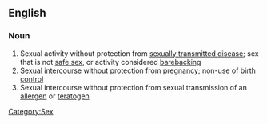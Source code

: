==English==
{{wikipedia}}

===Noun===
{{en-noun|-|sg=[[unprotected]] [[sex]]}}

# Sexual activity without protection from [[sexually transmitted disease]]; sex that is not [[safe sex]], or activity considered [[barebacking]]
# [[Sexual intercourse]] without protection from [[pregnancy]]; non-use of [[birth control]]
# Sexual intercourse without protection from sexual transmission of an [[allergen]] or [[teratogen]]

[[Category:Sex]]